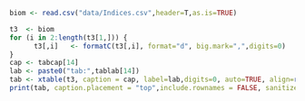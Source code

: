 \begin{table}[ht]
\centering
\caption{`r tabcap[13]`}
\label{tab:`r tablab[13]`}
\begin{tabular}{crrrrr}
\hline
Year & Bering Sea & Year & Bering Sea & Year & Bering Sea \\
\hline
1964 & 0          & 1982 & 682        & 2000 & 313        \\
1965 & 18         & 1983 & 508        & 2001 & 241        \\
1966 & 17         & 1984 & 208        & 2002 & 440        \\
1967 & 21         & 1985 & 435        & 2003 & 285        \\
1968 & 7          & 1986 & 163        & 2004 & 363        \\
1969 & 14         & 1987 & 174        & 2005 & 87         \\
1970 & 9          & 1988 & 467        & 2006 & 251        \\
1971 & 16         & 1989 & 393        & 2007 & 333        \\
1972 & 11         & 1990 & 369        & 2008 & 168        \\
1973 & 69         & 1991 & 465        & 2009 & 156        \\
1974 & 83         & 1992 & 156        & 2010 & 226        \\
1975 & 197        & 1993 & 221        & 2011 & 1322       \\
1976 & 122        & 1994 & 267        & 2012 & 219        \\
1977 & 35         & 1995 & 249        & 2013 & 183        \\
1978 & 94         & 1996 & 206        & 2014 & 308        \\
1979 & 458        & 1997 & 262        & 2015 & 256        \\
1980 & 139        & 1998 & 121        & 2016 & 198       \\
1981 & 466        & 1999 & 299        & 2017 & 226       \\
     &            &      &            & 2018 & 206       \\
     &            &      &            & 2019 &   -       \\
\hline
\end{tabular}
\end{table}

\clearpage


\begin{table}[ht]
\centering
\caption{`r tabcap[15]`}
\label{tab:`r tablab[15]`}
\begin{tabular}{crrrr}
\hline
     & \multicolumn{3}{c}{Survey biomass}                       &     \\
Year & Strata 1-6              & Strata 8-9  &   Total           & \%NW \\
\hline
1982	&	 2,858,400 	&	 54,469 	&	 2,912,869 	&	2\%	\\
1983	&	 5,921,380 	&	 -   	&	 5,921,380 	&	 -   	\\
1984	&	 4,542,405 	&	 -   	&	 4,542,405 	&	 -   	\\
1985	&	 4,560,122 	&	 637,881 	&	 5,198,003 	&	12\%	\\
1986	&	 4,835,722 	&	 -   	&	 4,835,722 	&	 -   	\\
1987	&	 5,111,645 	&	 386,788 	&	 5,498,433 	&	7\%	\\
1988	&	 7,003,983 	&	 179,980 	&	 7,183,963 	&	3\%	\\
1989	&	 5,906,477 	&	 643,938 	&	 6,550,415 	&	10\%	\\
1990	&	 7,107,218 	&	 189,435 	&	 7,296,653 	&	3\%	\\
1991	&	 5,067,092 	&	 62,446 	&	 5,129,538 	&	1\%	\\
1992	&	 4,316,660 	&	 209,493 	&	 4,526,153 	&	5\%	\\
1993	&	 5,196,453 	&	 98,363 	&	 5,294,816 	&	2\%	\\
1994	&	 4,977,639 	&	 49,686 	&	 5,027,325 	&	1\%	\\
1995	&	 5,409,297 	&	 68,541 	&	 5,477,838 	&	1\%	\\
1996	&	 2,981,680 	&	 143,573 	&	 3,125,253 	&	5\%	\\
1997	&	 2,868,734 	&	 693,429 	&	 3,562,163 	&	19\%	\\
1998	&	 2,137,049 	&	 550,706 	&	 2,687,755 	&	20\%	\\
1999	&	 3,598,688 	&	 199,786 	&	 3,798,474 	&	5\%	\\
2000	&	 4,985,064 	&	 118,565 	&	 5,103,629 	&	2\%	\\
2001	&	 4,145,746 	&	 51,108 	&	 4,196,854 	&	1\%	\\
2002	&	 4,755,668 	&	 197,770 	&	 4,953,438 	&	4\%	\\
2003	&	 8,106,358 	&	 285,902 	&	 8,392,261 	&	3\%	\\
2004	&	 3,744,501 	&	 118,473 	&	 3,862,974 	&	3\%	\\
2005	&	 4,731,068 	&	 137,548 	&	 4,868,616 	&	3\%	\\
2006	&	 2,845,553 	&	 199,827 	&	 3,045,380 	&	7\%	\\
2007	&	 4,158,234 	&	 179,986 	&	 4,338,220 	&	4\%	\\
2008	&	 2,834,093 	&	 189,174 	&	 3,023,267 	&	6\%	\\
2009	&	 2,231,225 	&	 51,185 	&	 2,282,410 	&	2\%	\\
2010	&	 3,550,981 	&	 186,898 	&	 3,737,878 	&	5\%	\\
2011	&	 2,945,641 	&	 166,672 	&	 3,112,312 	&	5\%	\\
2012	&	 3,281,223 	&	 206,005 	&	 3,487,229 	&	6\%	\\
2013	&	 4,297,970 	&	 277,433 	&	 4,575,403 	&	6\%	\\
2014	&	 6,552,849 	&	 877,104 	&	 7,429,952 	&	12\%	\\
2015	&	 5,944,325 	&	 450,034 	&	 6,394,359 	&	7\%	\\
2016	&	 4,698,430 	&	 211,650 	&	 4,910,080 	&	4\%	\\
2017	&	 4,688,500 	&	 125,873 	&	 4,814,373 	&	3\%	\\
2018	&	 3,015,612 	&	 97,185 	&	 3,112,797 	&	3\%	\\
2019  &  4,973,872	&  484,494  &  5,458,366  & 9\% \\
\hline
Average	&	 4,489,986	&	 245,123	&	 4,735,108 &	5\%	\\
\hline
\end{tabular}
\end{table}

\clearpage

\begin{table}[ht]
\centering
\caption{`r tabcap[16]`}
\label{tab:`r tablab[16]`}
\begin{tabular}{crrrrrrrr}
\hline
Year & Number of & Lengths & Aged &  & Year & Number of & Lengths & Aged \\
     & Hauls &  &  &  &  & Hauls &  &  \\
\hline
1982 & 329 & 40,001 & 1,611 &  & 1999 & 373 & 32,532 & 1,385 \\
1983 & 354 & 78,033 & 1,931 &  & 2000 & 372 & 41,762 & 1,545 \\
1984 & 355 & 40,530 & 1,806 &  & 2001 & 375 & 47,335 & 1,641 \\
1985 & 434 & 48,642 & 1,913 &  & 2002 & 375 & 43,361 & 1,695 \\
1986 & 354 & 41,101 & 1,344 &  & 2003 & 376 & 46,480 & 1,638 \\
1987 & 356 & 40,144 & 1,607 &  & 2004 & 375 & 44,102 & 1,660 \\
1988 & 373 & 40,408 & 1,173 &  & 2005 & 373 & 35,976 & 1,676 \\
1989 & 373 & 38,926 & 1,227 &  & 2006 & 376 & 39,211 & 1,573 \\
1990 & 371 & 34,814 & 1,257 &  & 2007 & 376 & 29,679 & 1,484 \\
1991 & 371 & 43,406 & 1,083 &  & 2008 & 375 & 24,635 & 1,251 \\
1992 & 356 & 34,024 & 1,263 &  & 2009 & 375 & 24,819 & 1,342 \\
1993 & 375 & 43,278 & 1,385 &  & 2010 & 376 & 23,142 & 1,385 \\
1994 & 375 & 38,901 & 1,141 &  & 2011 & 376 & 36,227 & 1,734 \\
1995 & 376 & 25,673 & 1,156 &  & 2012 & 376 & 35,782 & 1,785 \\
1996 & 375 & 40,789 & 1,387 &  & 2013 & 376 & 35,908 & 1,847 \\
1997 & 376 & 35,536 & 1,193 &  & 2014 & 376 & 43,042 & 2,099 \\
1998 & 375 & 37,673 & 1,261 &  & 2015 & 376 & 54,241 & 2,320 \\
     &     &        &       &  & 2016 & 376 & 50,857 & 1,766 \\
     &     &        &       &  & 2017 & 376 & 47,873 & 1,623 \\
     &     &        &       &  & 2018 & 376 & 48,673 & 1,486 \\
     &     &        &       &  & 2019 & 376 & 42,382 & 1,519 \\
\hline
\end{tabular}
\end{table}

\clearpage

\begin{table}[ht]
\centering
\caption{`r tabcap[17]`}
\label{tab:`r tablab[17]`}
\scalebox{0.83}{
\begin{tabular}{crrrrrrrrrrrrrrrr}
\hline
Year & 1     & 2     & 3     & 4     & 5     & 6     & 7     & 8     & 9     & 10    & 11    & 12  & 13  & 14  & 15  & Total  \\ 
\hline
1982	 & 1,235	 & 2,944	 & 3,310	 & 4,340	 & 1,489	 & 203	 & 140	 & 67	 & 42	 & 26	 & 16	 & 10	 & 3	 & 1	 & 1	 & 13,827	\\
1983	 & 4,798	 & 734	 & 1,656	 & 2,980	 & 6,689	 & 2,042	 & 371	 & 198	 & 89	 & 77	 & 58	 & 20	 & 8	 & 7	 & 3	 & 19,731	\\
1984	 & 435	 & 363	 & 538	 & 1,535	 & 1,905	 & 4,451	 & 853	 & 189	 & 88	 & 31	 & 21	 & 8	 & 5	 & 6	 & 3	 & 10,431	\\
1985	 & 5,340	 & 430	 & 1,492	 & 692	 & 2,653	 & 2,011	 & 1,501	 & 298	 & 79	 & 64	 & 23	 & 8	 & 9	 & 1	 & 	 & 14,600	\\
1986	 & 2,774	 & 678	 & 533	 & 1,875	 & 1,135	 & 1,890	 & 1,653	 & 1,501	 & 471	 & 72	 & 33	 & 15	 & 1	 & 4	 & 1	 & 12,636	\\
1987	 & 379	 & 759	 & 1,032	 & 780	 & 4,741	 & 1,297	 & 1,202	 & 479	 & 1,521	 & 237	 & 71	 & 28	 & 5	 & 2	 & 2	 & 12,535	\\
1988	 & 1,455	 & 809	 & 1,898	 & 3,582	 & 1,562	 & 5,048	 & 1,497	 & 1,133	 & 647	 & 1,536	 & 145	 & 87	 & 18	 & 24	 & 12	 & 19,453	\\
1989	 & 972	 & 304	 & 467	 & 1,564	 & 3,884	 & 875	 & 3,474	 & 534	 & 663	 & 258	 & 812	 & 142	 & 124	 & 63	 & 87	 & 14,223	\\
1990	 & 2,076	 & 395	 & 142	 & 894	 & 1,808	 & 6,076	 & 1,221	 & 3,008	 & 304	 & 537	 & 82	 & 770	 & 67	 & 50	 & 68	 & 17,498	\\
1991	 & 3,025	 & 899	 & 326	 & 103	 & 629	 & 591	 & 1,964	 & 740	 & 1,594	 & 417	 & 563	 & 116	 & 349	 & 49	 & 44	 & 11,408	\\
1992	 & 1,566	 & 444	 & 2,303	 & 375	 & 409	 & 681	 & 616	 & 896	 & 401	 & 770	 & 272	 & 338	 & 146	 & 116	 & 92	 & 9,424	\\
1993	 & 2,553	 & 382	 & 835	 & 3,752	 & 818	 & 657	 & 340	 & 467	 & 634	 & 390	 & 343	 & 251	 & 197	 & 109	 & 130	 & 11,856	\\
1994	 & 1,667	 & 752	 & 580	 & 1,622	 & 4,394	 & 770	 & 200	 & 173	 & 193	 & 364	 & 222	 & 310	 & 117	 & 113	 & 187	 & 11,663	\\
1995	 & 2,231	 & 206	 & 385	 & 1,940	 & 2,615	 & 4,293	 & 1,824	 & 481	 & 294	 & 184	 & 346	 & 139	 & 256	 & 101	 & 145	 & 15,439	\\
1996	 & 1,488	 & 318	 & 126	 & 253	 & 897	 & 1,311	 & 1,213	 & 415	 & 103	 & 111	 & 75	 & 141	 & 46	 & 83	 & 110	 & 6,691	\\
1997	 & 2,502	 & 361	 & 84	 & 100	 & 1,459	 & 992	 & 731	 & 923	 & 160	 & 82	 & 62	 & 67	 & 111	 & 36	 & 123	 & 7,793	\\
1998	 & 678	 & 614	 & 300	 & 176	 & 303	 & 1,740	 & 500	 & 353	 & 284	 & 71	 & 33	 & 12	 & 26	 & 30	 & 70	 & 5,190	\\
1999	 & 1,123	 & 1,038	 & 966	 & 1,041	 & 589	 & 1,031	 & 2,554	 & 680	 & 322	 & 301	 & 110	 & 47	 & 19	 & 27	 & 93	 & 9,939	\\
2000	 & 1,105	 & 422	 & 532	 & 1,811	 & 1,792	 & 915	 & 765	 & 2,492	 & 975	 & 512	 & 217	 & 146	 & 45	 & 20	 & 86	 & 11,835	\\
2001	 & 1,812	 & 1,051	 & 569	 & 542	 & 1,369	 & 1,432	 & 615	 & 305	 & 908	 & 651	 & 249	 & 199	 & 79	 & 28	 & 76	 & 9,885	\\
2002	 & 788	 & 400	 & 812	 & 1,164	 & 1,206	 & 1,585	 & 825	 & 404	 & 552	 & 1,036	 & 516	 & 228	 & 135	 & 40	 & 43	 & 9,734	\\
2003	 & 535	 & 150	 & 969	 & 1,680	 & 2,021	 & 1,862	 & 2,495	 & 1,411	 & 646	 & 839	 & 1,714	 & 740	 & 278	 & 146	 & 105	 & 15,591	\\
2004	 & 389	 & 249	 & 160	 & 1,305	 & 1,301	 & 999	 & 588	 & 636	 & 314	 & 196	 & 195	 & 352	 & 150	 & 36	 & 28	 & 6,897	\\
2005	 & 353	 & 119	 & 226	 & 1,042	 & 2,940	 & 1,981	 & 1,035	 & 470	 & 357	 & 262	 & 70	 & 148	 & 241	 & 92	 & 95	 & 9,431	\\
2006	 & 862	 & 66	 & 69	 & 279	 & 910	 & 1,218	 & 799	 & 387	 & 221	 & 190	 & 91	 & 57	 & 82	 & 110	 & 109	 & 5,450	\\
2007	 & 1,945	 & 66	 & 165	 & 463	 & 1,436	 & 1,691	 & 1,231	 & 887	 & 377	 & 168	 & 157	 & 137	 & 62	 & 78	 & 151	 & 9,014	\\
2008	 & 525	 & 117	 & 96	 & 183	 & 516	 & 1,036	 & 820	 & 582	 & 371	 & 148	 & 124	 & 95	 & 43	 & 24	 & 149	 & 4,829	\\
2009	 & 791	 & 220	 & 462	 & 499	 & 289	 & 417	 & 558	 & 435	 & 316	 & 152	 & 101	 & 33	 & 33	 & 17	 & 69	 & 4,391	\\
2010	 & 471	 & 91	 & 244	 & 2,822	 & 1,288	 & 403	 & 343	 & 364	 & 383	 & 263	 & 227	 & 82	 & 50	 & 29	 & 62	 & 7,121	\\
2011	 & 1,128	 & 114	 & 212	 & 340	 & 1,779	 & 872	 & 252	 & 141	 & 221	 & 221	 & 185	 & 142	 & 60	 & 28	 & 76	 & 5,770	\\
2012	 & 1,145	 & 207	 & 362	 & 2,940	 & 729	 & 1,192	 & 406	 & 162	 & 122	 & 167	 & 139	 & 122	 & 102	 & 36	 & 65	 & 7,895	\\
2013	 & 1,189	 & 116	 & 223	 & 903	 & 4,639	 & 1,099	 & 695	 & 245	 & 83	 & 76	 & 100	 & 75	 & 70	 & 38	 & 50	 & 9,602	\\
2014	 & 2,121	 & 581	 & 222	 & 236	 & 1,306	 & 5,343	 & 2,840	 & 644	 & 358	 & 133	 & 51	 & 73	 & 74	 & 34	 & 92	 & 14,108	\\
2015	 & 1,056	 & 670	 & 2,161	 & 538	 & 1,083	 & 2,043	 & 4,110	 & 1,221	 & 295	 & 141	 & 18	 & 17	 & 29	 & 18	 & 36	 & 13,435	\\
2016	 & 703	 & 412	 & 653	 & 3,280	 & 1,331	 & 886	 & 1,245	 & 1,828	 & 358	 & 140	 & 45	 & 11	 & 11	 & 4	 & 7	 & 10,915	\\
2017	 & 574	 & 242	 & 451	 & 2,346	 & 2,834	 & 1,231	 & 844	 & 758	 & 893	 & 256	 & 91	 & 33	 & 5	 & 2	 & 7	 & 10,565	\\
2018	 & 864	 & 373	 & 167	 & 353	 & 2,571	 & 1,452	 & 492	 & 361	 & 366	 & 281	 & 89	 & 14	 & 2	 & 	 & 6	 & 7,391	\\
2019	 & 1,449	 & 388	 & 333	 & 363	 & 1,111	 & 4,294	 & 1,774	 & 418	 & 298	 & 171	 & 98	 & 43	 & 16	 & 3	 & 1	 & 10,761	\\
\hline																																	
Avg	& 1,476	 & 486	 & 686	 & 1,334	 & 1,853	 & 1,787	 & 1,173	 & 702	 & 429	 & 303	 & 204	 & 138	 & 81	 & 42	 & 65	 & 10,697	\\
\hline																																	
\end{tabular}
}
\end{table}

\clearpage

\begin{table}[ht]
\centering
\caption{`r tabcap[18]`}
\label{tab:`r tablab[18]`}
\scalebox{0.8}{
\begin{tabular}{crrrrrrrrrrrrrrr}
\hline
\normalsize  Year & 1 & 2 & 3 & 4 & 5 & 6 & 7 & 8 & 9 & 10 & 11 & 12 & 13 & 14 & 15+  \\
\hline
1982    & 0.032 & 0.075 & 0.167 & 0.349 & 0.429 & 0.666 & 1.023 & 1.124 & 1.202 & 1.378 & 1.588 & 1.626 & 1.881 & 1.802 & 2.668 \\
1983    & 0.017 & 0.141 & 0.240 & 0.360 & 0.493 & 0.578 & 0.727 & 1.074 & 1.126 & 1.020 & 1.121 & 1.130 & 1.558 & 1.115 & 1.936 \\
1984    & 0.014 & 0.072 & 0.264 & 0.359 & 0.483 & 0.617 & 0.757 & 1.018 & 1.220 & 1.407 & 1.528 & 1.689 & 1.345 & 1.468 & 2.079 \\
1985    & 0.014 & 0.104 & 0.264 & 0.410 & 0.514 & 0.649 & 0.784 & 0.926 & 1.428 & 1.132 & 1.298 & 1.727 & 1.629 & 1.614 & 2.570 \\
1986    & 0.012 & 0.102 & 0.183 & 0.356 & 0.462 & 0.638 & 0.718 & 0.851 & 1.012 & 1.291 & 1.322 & 1.149 & 2.295 & 2.165 & 2.422 \\
1987    & 0.017 & 0.110 & 0.262 & 0.354 & 0.432 & 0.525 & 0.705 & 0.795 & 0.896 & 1.005 & 1.198 & 1.400 & 1.740 & 2.020 & 2.275 \\
1988    & 0.018 & 0.108 & 0.296 & 0.355 & 0.457 & 0.521 & 0.601 & 0.754 & 0.851 & 1.002 & 1.203 & 1.216 & 1.712 & 0.952 & 1.802 \\
1989    & 0.016 & 0.092 & 0.168 & 0.385 & 0.455 & 0.529 & 0.629 & 0.673 & 0.927 & 0.924 & 1.046 & 1.078 & 1.124 & 1.187 & 1.284 \\
1990    & 0.013 & 0.102 & 0.153 & 0.378 & 0.505 & 0.572 & 0.612 & 0.723 & 0.794 & 1.049 & 1.079 & 1.137 & 1.081 & 1.287 & 1.386 \\
1991    & 0.019 & 0.108 & 0.157 & 0.354 & 0.486 & 0.579 & 0.695 & 0.740 & 0.873 & 0.911 & 1.093 & 1.201 & 1.266 & 1.425 & 1.924 \\
1992    & 0.014 & 0.113 & 0.285 & 0.371 & 0.512 & 0.625 & 0.780 & 0.841 & 0.900 & 0.990 & 1.107 & 1.260 & 1.393 & 1.350 & 1.391 \\
1993    & 0.012 & 0.072 & 0.314 & 0.456 & 0.503 & 0.553 & 0.663 & 0.796 & 0.977 & 1.029 & 1.153 & 1.257 & 1.392 & 1.550 & 1.699 \\
1994    & 0.015 & 0.086 & 0.223 & 0.474 & 0.573 & 0.635 & 0.716 & 0.976 & 1.172 & 1.128 & 1.200 & 1.331 & 1.433 & 1.521 & 1.698 \\
1995    & 0.013 & 0.088 & 0.145 & 0.380 & 0.486 & 0.628 & 0.654 & 0.801 & 0.939 & 1.172 & 1.136 & 1.308 & 1.353 & 1.434 & 1.683 \\
1996    & 0.017 & 0.081 & 0.142 & 0.340 & 0.506 & 0.597 & 0.733 & 0.815 & 0.972 & 1.059 & 1.299 & 1.393 & 1.437 & 1.548 & 1.659 \\
1997    & 0.016 & 0.053 & 0.181 & 0.363 & 0.439 & 0.591 & 0.707 & 0.806 & 0.974 & 1.023 & 1.163 & 1.311 & 1.289 & 1.474 & 1.598 \\
1998    & 0.016 & 0.070 & 0.173 & 0.334 & 0.474 & 0.523 & 0.698 & 0.837 & 0.925 & 0.997 & 1.081 & 1.359 & 1.357 & 1.750 & 1.804 \\
1999    & 0.014 & 0.080 & 0.210 & 0.356 & 0.422 & 0.560 & 0.635 & 0.776 & 0.985 & 1.014 & 1.116 & 1.202 & 1.624 & 1.757 & 1.924 \\
2000    & 0.010 & 0.063 & 0.228 & 0.376 & 0.456 & 0.530 & 0.650 & 0.709 & 0.782 & 0.956 & 1.160 & 1.212 & 1.342 & 1.500 & 1.868 \\
2001    & 0.016 & 0.069 & 0.169 & 0.374 & 0.505 & 0.601 & 0.674 & 0.771 & 0.857 & 0.911 & 1.099 & 1.207 & 1.412 & 1.396 & 1.688 \\
2002    & 0.011 & 0.097 & 0.252 & 0.390 & 0.536 & 0.650 & 0.678 & 0.808 & 0.891 & 0.928 & 0.939 & 1.097 & 1.189 & 1.370 & 1.835 \\
2003    & 0.021 & 0.106 & 0.334 & 0.437 & 0.567 & 0.671 & 0.729 & 0.833 & 0.889 & 0.957 & 0.967 & 1.021 & 1.029 & 1.132 & 1.184 \\
2004    & 0.019 & 0.099 & 0.297 & 0.481 & 0.556 & 0.680 & 0.756 & 0.791 & 0.942 & 0.951 & 1.038 & 1.048 & 1.123 & 1.343 & 1.438 \\
2005    & 0.018 & 0.079 & 0.220 & 0.404 & 0.528 & 0.605 & 0.702 & 0.801 & 0.874 & 0.913 & 1.014 & 1.064 & 1.098 & 1.193 & 1.321 \\
2006    & 0.009 & 0.081 & 0.156 & 0.387 & 0.524 & 0.612 & 0.723 & 0.811 & 0.914 & 1.045 & 1.100 & 1.184 & 1.279 & 1.257 & 1.375 \\
2007    & 0.012 & 0.095 & 0.276 & 0.427 & 0.547 & 0.671 & 0.777 & 0.846 & 0.926 & 1.078 & 1.126 & 1.110 & 1.328 & 1.301 & 1.423 \\
2008    & 0.014 & 0.054 & 0.232 & 0.413 & 0.522 & 0.643 & 0.762 & 0.867 & 0.934 & 1.071 & 1.222 & 1.206 & 1.379 & 1.544 & 1.577 \\
2009    & 0.010 & 0.113 & 0.223 & 0.408 & 0.551 & 0.675 & 0.840 & 0.914 & 0.960 & 1.173 & 1.170 & 1.440 & 1.449 & 1.546 & 1.784 \\
2010    & 0.018 & 0.078 & 0.237 & 0.404 & 0.546 & 0.678 & 0.899 & 0.984 & 1.021 & 1.124 & 1.157 & 1.274 & 1.457 & 1.559 & 1.966 \\
2011    & 0.015 & 0.112 & 0.229 & 0.429 & 0.551 & 0.646 & 0.802 & 1.004 & 1.105 & 1.152 & 1.249 & 1.306 & 1.431 & 1.463 & 1.671 \\
2012    & 0.013 & 0.080 & 0.205 & 0.362 & 0.535 & 0.669 & 0.805 & 0.948 & 1.211 & 1.239 & 1.296 & 1.343 & 1.440 & 1.658 & 1.913 \\
2013    & 0.017 & 0.069 & 0.222 & 0.421 & 0.495 & 0.624 & 0.834 & 0.978 & 1.093 & 1.225 & 1.297 & 1.343 & 1.468 & 1.609 & 1.730 \\
2014    & 0.016 & 0.100 & 0.212 & 0.367 & 0.489 & 0.610 & 0.667 & 0.905 & 0.996 & 1.126 & 1.327 & 1.332 & 1.382 & 1.497 & 1.664 \\
2015    & 0.019 & 0.093 & 0.287 & 0.387 & 0.518 & 0.601 & 0.727 & 0.814 & 1.048 & 1.081 & 1.329 & 1.585 & 1.366 & 1.579 & 1.773 \\
2016    & 0.023 & 0.083 & 0.234 & 0.435 & 0.512 & 0.607 & 0.695 & 0.777 & 0.842 & 0.922 & 1.079 & 1.096 & 1.395 & 1.708 & 1.839 \\
2017    & 0.022 & 0.098 & 0.200 & 0.397 & 0.529 & 0.598 & 0.691 & 0.743 & 0.824 & 0.830 & 0.960 & 0.856 & 1.336 & 1.506 & 1.701 \\
2018    & 0.020 & 0.073 & 0.204 & 0.375 & 0.501 & 0.614 & 0.706 & 0.752 & 0.843 & 0.883 & 0.965 & 0.963 & 1.133 & 1.175 & 1.218 \\
2019    & 0.016 & 0.089 & 0.234 & 0.435 & 0.546 & 0.639 & 0.711 & 0.792 & 0.844 & 0.926 & 0.898 & 0.978 & 0.948 & 1.401 & 1.854 \\
\hline
Avg & 0.016 & 0.089 & 0.223 & 0.391 & 0.504 & 0.611 & 0.728 & 0.847 & 0.973 & 1.053 & 1.161 & 1.248 & 1.392 & 1.478 & 1.753 \\
\hline
\end{tabular}
}
\end{table}

\clearpage

```r
biom <- read.csv("data/Indices.csv",header=T,as.is=TRUE)

t3  <- biom
for (i in 2:length(t3[1,])) {
      t3[,i]   <- formatC(t3[,i], format="d", big.mark=",",digits=0) 
}
cap <- tabcap[14]
lab <- paste0("tab:",tablab[14])
tab <- xtable(t3, caption = cap, label=lab,digits=0, auto=TRUE, align=rep("r",(length(t3[1,])+1)) )
print(tab, caption.placement = "top",include.rownames = FALSE, sanitize.text.function = function(x){x}, scalebox=.90)
```

<!--

\begin{table}[ht]  
\centering  
\caption{`r tabcap[14]`}
\label{tab:`r tablab[14]`}
\begin{tabular}{crrrrr}
\hline
	&	\multicolumn{3}{c}{Bottom	trawl	survey}	&	AT	&	\\			
Year	&	DDC & VAST & VAST	+	NBS	&	Survey	&	age	3+ \\
\hline											\\		
1979	&		&		&		&	7.458\*	&	22\%	\\
1980	&		&		&		&		&		\\
1981	&		&		&		&		&		\\
1982	&	4.069	&	3.802	&	3.819	&	4.901\*	&	95\%	\\
1983	&	8.409	&	9.601	&	9.825	&		&		\\
1984	&	6.409	&	6.927	&	6.986	&		&		\\
1985	&	8.25	&	7.828	&	8.199	&	4.799\*	&	97\%	\\
1986	&	6.826	&	7.275	&	7.399	&		&		\\
1987	&	7.892	&	7.708	&	7.787	&		&		\\
1988	&	11.088	&	10.901	&	10.922	&	4.675\*	&	97\%	\\
1989	&	9.796	&	10.34	&	10.482	&		&		\\
1990	&	11.9	&	11.615	&	11.674	&		&		\\
1991	&	7.39	&	7.336	&	7.515	&	1.454\*	&	46\%	\\
1992	&	6.211	&	6.625	&	6.699	&		&		\\
1993	&	7.089	&	7.777	&	7.937	&		&		\\
1994	&	7.1	&	7.348	&	7.432	&	3.640	&	85\%	\\
1995	&	9.107	&	6.481	&	6.544	&		&		\\
1996	&	4.08	&	3.916	&	4.067	&	2.955	&	97\%	\\
1997	&	5.019	&	4.834	&	5.031	&	3.591	&	70\%	\\
1998	&	3.51	&	3.648	&	4.038	&		&		\\
1999	&	5.455	&	5.129	&	5.185	&	4.202	&	95\%	\\
2000	&	7.355	&	7.937	&	8.024	&	3.614	&	95\%	\\
2001	&	5.44	&	6.035	&	6.106	&		&		\\
2002	&	6.771	&	6.842	&	7.028	&	4.330	&	82\%	\\
2003	&	13.508	&	10.846	&	11.468	&		&		\\
2004	&	5.106	&	5.423	&	5.743	&	4.016	&	99\%	\\
2005	&	6.696	&	6.905	&	7.018	&		&		\\
2006	&	3.886	&	4.004	&	4.016	&	1.887	&	98\%	\\
2007	&	6.145	&	6.411	&	6.438	&	2.288	&	89\%	\\
2008	&	3.994	&	4.246	&	4.258	&	1.407	&	76\%	\\
2009	&	2.99	&	2.929	&	2.934	&	1.323	&	78\%	\\
2010	&	5.132	&	5.174	&	5.183	&	2.651	&	65\%	\\
2011	&	3.949	&	4.539	&	4.604	&		&		\\
2012	&	4.614	&	4.729	&	4.771	&	2.299	&	71\%	\\
2013	&	6.115	&	6.096	&	6.166	&		&		\\
2014	&	10.331	&	11.889	&	12.508	&	4.727	&	65\%	\\
2015	&	8.587	&	9.604	&	10.878	&		&		\\
2016	&	6.608	&	7.216	&	9.776	&	4.829	&	97\%	\\
2017	&	6.256	&	6.941	&	8.694	&		&		\\
2018	&	4.187	&	4.002	&	5.596	&	2.499	&	97\%	\\
\hline											
Avg	&	6.683	&	6.780	&	7.101	&	3.141	&		\\
\hline													
\end{tabular}													
\end{table}													
-->


\clearpage

\begin{table}[ht]
\centering
\caption{`r tabcap[19]`}
\label{tab:`r tablab[19]`}
\scalebox{0.8}{
\begin{tabular}{crrrrrrrrrrrrrrrr}
\hline
    &\multicolumn{4}{c}{Hauls} & \multicolumn{4}{c}{Lengths} & \multicolumn{4}{c}{Otoliths} &       \multicolumn{4}{c}{Number aged} \\
Year  & E  & W  & US  & RU      & E      & W      & US     & RU       & E     & W     & US    & RU          & E     & W     & US    & RU  \\
\hline
1979  &    &    & 25  &         &        &        & 7,722  &          &       &       & 0     &             &       &       & 2,610 &     \\
1982  & 13 & 31 & 48  &         & 1,725  & 6,689  & 8,687  &          & 840   & 2,324 & 3,164 &             & 783   & 1,958 & 2,741 &     \\
1985  &    &    & 73  &         &        &        & 19,872 &          &       &       & 2,739 &             &       &       & 2,739 &     \\
1988  &    &    & 25  &         &        &        & 6,619  &          &       &       & 1,471 &             &       &       & 1,471 &     \\
1991  &    &    & 62  &         &        &        & 16,343 &          &       &       & 2,062 &             &       &       & 1,663 &     \\
1994  & 25 & 51 & 76  & 19      & 4,553  & 21,011 & 25,564 & 8,930    & 1,560 & 3,694 & 4,966 & 1,270       & 612   & 932   & 1,770 & 455 \\
1996  & 15 & 42 & 57  &         & 3,551  & 13,273 & 16,824 &          & 669   & 1,280 & 1,949 &             & 815   & 1,111 & 1,926 &     \\
1997  & 25 & 61 & 86  &         & 6,493  & 23,043 & 29,536 &          & 966   & 2,669 & 3,635 &             & 936   & 1,349 & 2,285 &     \\
1999  & 41 & 77 & 118 &         & 13,841 & 28,521 & 42,362 &          & 1,945 & 3,001 & 4,946 &             & 946   & 1,500 & 2,446 &     \\
2000  & 29 & 95 & 124 &         & 7,721  & 36,008 & 43,729 &          & 850   & 2,609 & 3,459 &             & 850   & 1,403 & 2,253 &     \\
2002  & 47 & 79 & 126 &         & 14,601 & 25,633 & 40,234 &          & 1,424 & 1,883 & 3,307 &             & 1,000 & 1,200 & 2,200 &     \\
2004  & 33 & 57 & 90  & 15      & 8,896  & 18,262 & 27,158 & 5,893    & 1,167 & 2,002 & 3,169 & 461         & 798   & 1,192 & 2,351 & 461 \\
2006  & 27 & 56 & 83  &         & 4,939  & 19,326 & 24,265 &          & 822   & 1,871 & 2,693 &             & 822   & 1,870 & 2,692 &     \\
2007  & 23 & 46 & 69  & 4       & 5,492  & 14,863 & 20,355 & 1,407    & 871   & 1,961 & 2,832 & 319         & 823   & 1,737 & 2,560 & 315 \\
2008  & 9  & 53 & 62  & 6       & 2,394  & 15,354 & 17,748 & 1,754    & 341   & 1,698 & 2,039 & 177         & 338   & 1,381 & 1,719 & 176 \\
2009  & 13 & 33 & 46  & 3       & 1,576  & 9,257  & 10,833 & 282      & 308   & 1,210 & 1,518 & 54          & 306   & 1,205 & 1,511 & 54  \\
2010  & 11 & 48 & 59  & 9       & 2,432  & 20,263 & 22,695 & 3,502    & 653   & 1,868 & 2,521 & 381         & 652   & 1,598 & 2,250 & 379 \\
2012  & 17 & 60 & 77  & 14      & 4,422  & 23,929 & 28,351 & 5,620    & 650   & 2,045 & 2,695 & 418         & 646   & 1,483 & 2,129 & 416 \\
2014  & 52 & 87 & 139 & 3       & 28,857 & 8,645  & 37,502 & 747      & 1,739 & 849   & 2,588 & 72          & 845   & 1,735 & 2,580 & 72  \\
2016  & 37 & 71 & 108 &         & 10,912 & 24,134 & 35,046 &          & 880   & 1,514 & 2,394 &             & 876   & 1,513 & 2,388 &     \\
2018  & 36 & 55 &  91 &         & 11,031 & 18,654 & 29,685 &          & 1,105 & 1,515 & 2,620 &             & --    &   --  & --    &     \\
\hline
\end{tabular}
}
\end{table}

\clearpage

\begin{table}[ht]
\centering
\caption{`r tabcap[20]`} 
\label{tab:`r tablab[20]`} 
\begin{tabular}{ccrrrrrr}
\hline
	&	&	Area	&	\multicolumn{5}{c}{Biomass}	\\													
Year	&	Date	&	(nmi)$^2$	&	SCA	&	E170-SCA	&	W170	&	3m	total	&	0.5m	total	\\		
\hline																			
1994	&	9	Jul	-	19	Aug		&	78,251	&	0.312	&	0.399	&	2.176	&	2.886	&	3.64	\\
1996	&	20	Jul	-	30	Aug	&	93,810	&	0.215	&	0.269	&	1.826	&	2.311	&	2.955	\\
1997	&	17	Jul	-	4	Sept	&	102,770	&	0.246	&	0.527	&	1.818	&	2.592	&	3.591	\\
1999	&	7	Jun	-	5	Aug			&	103,670	&	0.299	&	0.579	&	2.408	&	3.285	&	4.202	\\
2000	&	7	Jun	-	2	Aug			&	106,140	&	0.393	&	0.498	&	2.158	&	3.049	&	3.614	\\
2002	&	4	Jun	-	30	Jul		&	99,526	&	0.647	&	0.797	&	2.178	&	3.622	&	4.33	\\
2004	&	4	Jun	-	29	Jul		&	99,659	&	0.498	&	0.516	&	2.293	&	3.307	&	4.016	\\
2006	&	3	Jun	-	25	Jul		&	89,550	&	0.131	&	0.254	&	1.175	&	1.560	&	1.887	\\
2007	&	2	Jun	-	30	Jul		&	92,944	&	0.084	&	0.168	&	1.517	&	1.769	&	2.288	\\
2008	&	2	Jun	-	31	Jul		&	95,374	&	0.085	&	0.029	&	0.883	&	0.997	&	1.407	\\
2009	&	9	Jun	-	7	Aug			&	91,414	&	0.070	&	0.018	&	0.835	&	0.924	&	1.323	\\
2010	&	5	Jun	-	7	Aug	    &	92,849	&	0.067	&	0.113	&	2.143	&	2.323	&	2.651	\\
2012	&	7	Jun	-	10	Aug		&	96,852	&	0.142	&	0.138	&	1.563	&	1.843	&	2.299	\\
2014	&	12	Jun	-	13	Aug	&	94,361	&	0.426	&	1.000	&	2.014	&	3.439	&	4.727	\\
2016	&	12	Jun	-	17	Aug	&	100,674	&	0.516	&	1.005	&	2.542	&	4.063	&	4.829	\\
2018	&	12	Jun	-	22	Aug	&	98,300	&	0.218	&	0.462	&	1.439	&	2.120	&	2.499	\\
\hline
\end{tabular}
\end{table}

\clearpage

\begin{table}[ht]
\centering
\caption{`r tabcap[21]`} 
\label{tab:`r tablab[21]`} 
\scalebox{0.9}{
\begin{tabular}{crrrrrrrrrrrr}
\hline
& \multicolumn{10}{c}{Age}                                                          & Age    &       \\
\hline
Year	&	1	&	2	&	3	&	4	&	5	&	6	&	7	&	8	&	9	&	10+	&	2+	&	Total	\\
\hline																									
1979    & 69,110 & 41,132 & 3,884 & 413   & 534   & 128   & 30    & 4   & 28  & 161 & 46,314 & 115,424 \\
1982    & 108    & 3,401  & 4,108 & 7,637 & 1,790 & 283   & 141   & 178 & 90  & 177 & 17,805 & 17,913  \\
1985    & 2,076  & 929    & 8,149 & 898   & 2,186 & 1,510 & 1,127 & 130 & 21  & 15  & 14,965 & 17,041  \\
1988    & 11     & 1,112  & 3,586 & 3,864 & 739   & 1,882 & 403   & 151 & 130 & 414 & 12,280 & 12,292  \\
1991    & 639    & 5,942  & 967   & 215   & 224   & 133   & 120   & 39  & 37  & 53  & 7,730  & 8,369   \\
1994	&	 983 	&	 4,094 	 & 	 1,216 	 & 	 1,833 	 & 	 2,262 	 & 	 386 	 & 	 107 	 & 	 97 	 & 	 54 	 & 	 175 	 & 	 10,224 	 & 	 11,207 	\\
1996	&	 1,800 	&	 567 	 & 	 552 	 & 	 2,741 	 & 	 915 	 & 	 634 	 & 	 585 	 & 	 142 	 & 	 39 	 & 	 129 	 & 	 6,303 	 & 	 8,103 	\\
1997	&	 13,251 	&	 2,879 	 & 	 440 	 & 	 536 	 & 	 2,327 	 & 	 546 	 & 	 313 	 & 	 291 	 & 	 75 	 & 	 152 	 & 	 7,557 	 & 	 20,808 	\\
1999	&	 607 	&	 1,780 	 & 	 3,717 	 & 	 1,810 	 & 	 652 	 & 	 398 	 & 	 1,548 	 & 	 526 	 & 	 180 	 & 	 228 	 & 	 10,839 	 & 	 11,446 	\\
2000	&	 460 	&	 1,322 	 & 	 1,230 	 & 	 2,588 	 & 	 1,012 	 & 	 327 	 & 	 308 	 & 	 950 	 & 	 278 	 & 	 241 	 & 	 8,256 	 & 	 8,716 	\\
2002	&	 723 	&	 4,281 	 & 	 3,931 	 & 	 1,435 	 & 	 839 	 & 	 772 	 & 	 389 	 & 	 149 	 & 	 184 	 & 	 637 	 & 	 12,617 	 & 	 13,340 	\\
2004	&	 83 	&	 313 	 & 	 1,216 	 & 	 3,118 	 & 	 1,637 	 & 	 568 	 & 	 291 	 & 	 281 	 & 	 121 	 & 	 255 	 & 	 7,800 	 & 	 7,883 	\\
2006	&	 525 	&	 217 	 & 	 291 	 & 	 654 	 & 	 783 	 & 	 659 	 & 	 390 	 & 	 145 	 & 	 75 	 & 	 149 	 & 	 3,364 	 & 	 3,888 	\\
2007	&	 5,775 	&	 1,041 	 & 	 345 	 & 	 478 	 & 	 794 	 & 	 729 	 & 	 407 	 & 	 241 	 & 	 98 	 & 	 114 	 & 	 4,246 	 & 	 10,021 	\\
2008	&	 71 	&	 2,915 	 & 	 1,047 	 & 	 166 	 & 	 161 	 & 	 288 	 & 	 235 	 & 	 136 	 & 	 102 	 & 	 98 	 & 	 5,147 	 & 	 5,218 	\\
2009	&	 5,197 	&	 816 	 & 	 1,733 	 & 	 277 	 & 	 68 	 & 	 84 	 & 	 117 	 & 	 93 	 & 	 65 	 & 	 84 	 & 	 3,337 	 & 	 8,533 	\\
2010	&	 2,568 	&	 6,404 	 & 	 984 	 & 	 2,295 	 & 	 446 	 & 	 73 	 & 	 33 	 & 	 37 	 & 	 38 	 & 	 81 	 & 	 10,390 	 & 	 12,958 	\\
2012	&	 177 	&	 1,989 	 & 	 1,693 	 & 	 2,710 	 & 	 280 	 & 	 367 	 & 	 113 	 & 	 36 	 & 	 25 	 & 	 93 	 & 	 7,305 	 & 	 7,482 	\\
2014	&	 4,751 	&	 8,655 	 & 	 969 	 & 	 1,161 	 & 	 1,119 	 & 	 1,770 	 & 	 740 	 & 	 170 	 & 	 79 	 & 	 80 	 & 	 14,743 	 & 	 19,494 	\\
2016	&	 353 	&	 1,185 	 & 	 4,546 	 & 	 4,439 	 & 	 1,194 	 & 	 487 	 & 	 557 	 & 	 650 	 & 	 130 	 & 	 114 	 & 	 13,302 	 & 	 13,655 	\\
2018 & 450    & 517   & 249   & 621   & 2,268 & 944   & 198   & 112 & 107 & 104 & 5,120  & 5,570  \\
\hline																									
Avg.	&	2,359	&	2,437	&	1,514	&	1,676	&	1,052	&	558	&	396	&	255	&	103	&	171	&	8,161	&	10,520	\\
Med.	&	665	&	1,551	&	1,131	&	1,622	&	877	&	516	&	311	&	147	&	88	&	121	&	7,679	&	9,369	\\
\hline																									
\end{tabular}
}
\end{table}

\clearpage

\begin{table}[ht]
\centering
\caption{`r tabcap[22]` }
\label{tab:`r tablab[22]`}
\begin{tabular}{crrr}
\hline
Year    & AT scaled biomass index & AVO index &   $CV_{AVO}$  \\
\hline 
2006	&	1.56	(4\%)	     &	0.555	9\%	    &	25\%	\\
2007	&	1.769	(4\%)	     &	0.638	14\%	  &	37\%	\\
2008	&	0.997	(8\%)	     &	0.316	20\%	  &	56\%	\\
2009	&	0.924	(9\%)	     &	0.285	42\%	  &	116\%	\\
2010	&	2.323	(6\%)	     &	0.679	13\%	  &	35\%	\\
2011	&	$-no\,	survey-$ &		0.543	11\%	&	29\%	\\
2012	&	1.843	(4\%)	     &	0.661	9\%	    &	26\%	\\
2013	&	$-no\,	survey-$ &		0.694	6\%	  &	16\%	\\
2014	&	3.439	(5\%)	     &	0.897	5\%	    &	13\%	\\
2015	&	$-no\,	survey-$ &		0.953	5\%	  &	13\%	\\
2016	&	4.063	(2\%)	     &	0.776	5\%	    &	13\%	\\
2017	&	$-no\,	survey-$ &		0.730	5\%	  &	13\%	\\
2018	&	2.499	(2\%)	     &	0.672	5\%	    &	14\%	\\
2019	&	$-no\,	survey-$ &		0.680	5\%	  &	13\%	\\
2020	&	$3.500^*$	         & -NA-           &	13\%	\\
\hline
\end{tabular}
\end{table}


\clearpage

